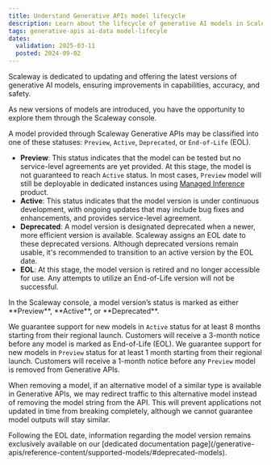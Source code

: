 ```yaml
---
title: Understand Generative APIs model lifecycle
description: Learn about the lifecycle of generative AI models in Scaleway. This page explains how each status affects model usage and updates, ensuring you are informed about transitions and how to access the latest model versions.
tags: generative-apis ai-data model-lifecyle
dates:
  validation: 2025-03-11
  posted: 2024-09-02
---
```


Scaleway is dedicated to updating and offering the latest versions of generative AI models, ensuring improvements in capabilities, accuracy, and safety.

As new versions of models are introduced, you have the opportunity to explore them through the Scaleway console.

A model provided through Scaleway Generative APIs may be classified into one of these statuses: `Preview`, `Active`, `Deprecated`, or `End-of-Life` (EOL).

- **Preview**: This status indicates that the model can be tested but no service-level agreements are yet provided. At this stage, the model is not guaranteed to reach `Active` status. In most cases, `Preview` model will still be deployable in dedicated instances using [Managed Inference](https://www.scaleway.com/en/inference/) product.
- **Active**: This status indicates that the model version is under continuous development, with ongoing updates that may include bug fixes and enhancements, and provides service-level agreement.
- **Deprecated**: A model version is designated deprecated when a newer, more efficient version is available. Scaleway assigns an EOL date to these deprecated versions. Although deprecated versions remain usable, it's recommended to transition to an active version by the EOL date.
- **EOL**: At this stage, the model version is retired and no longer accessible for use. Any attempts to utilize an End-of-Life version will not be successful.

<Message type="note">
  In the Scaleway console, a model version’s status is marked as either **Preview**, **Active**, or **Deprecated**. 
</Message>

We guarantee support for new models in `Active` status for at least 8 months starting from their regional launch. Customers will receive a 3-month notice before any model is marked as End-of-Life (EOL).
We guarantee support for new models in `Preview` status for at least 1 month starting from their regional launch. Customers will receive a 1-month notice before any `Preview` model is removed from Generative APIs. 

When removing a model, if an alternative model of a similar type is available in Generative APIs, we may redirect traffic to this alternative model instead of removing the model string from the API. This will prevent applications not updated in time from breaking completely, although we cannot guarantee model outputs will stay similar.

<Message type="important">
  Following the EOL date, information regarding the model version remains exclusively available on our [dedicated documentation page](/generative-apis/reference-content/supported-models/#deprecated-models).
</Message>
